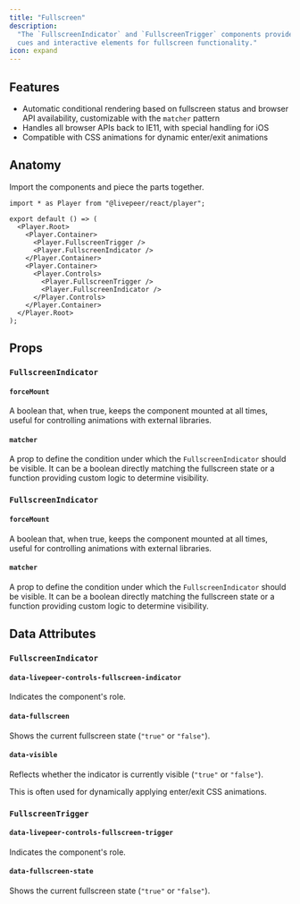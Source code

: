 ```yaml
---
title: "Fullscreen"
description:
  "The `FullscreenIndicator` and `FullscreenTrigger` components provide visual
  cues and interactive elements for fullscreen functionality."
icon: expand
---
```



<ExampleWithCode type="player" id="fullscreen" />

## Features

- Automatic conditional rendering based on fullscreen status and browser API
  availability, customizable with the `matcher` pattern
- Handles all browser APIs back to IE11, with special handling for iOS
- Compatible with CSS animations for dynamic enter/exit animations

## Anatomy

Import the components and piece the parts together.

```tsx
import * as Player from "@livepeer/react/player";

export default () => (
  <Player.Root>
    <Player.Container>
      <Player.FullscreenTrigger />
      <Player.FullscreenIndicator />
    </Player.Container>
    <Player.Container>
      <Player.Controls>
        <Player.FullscreenTrigger />
        <Player.FullscreenIndicator />
      </Player.Controls>
    </Player.Container>
  </Player.Root>
);
```

## Props

### `FullscreenIndicator`

#### `forceMount`

A boolean that, when true, keeps the component mounted at all times, useful for
controlling animations with external libraries.

#### `matcher`

A prop to define the condition under which the `FullscreenIndicator` should be
visible. It can be a boolean directly matching the fullscreen state or a
function providing custom logic to determine visibility.

### `FullscreenIndicator`

#### `forceMount`

A boolean that, when true, keeps the component mounted at all times, useful for
controlling animations with external libraries.

#### `matcher`

A prop to define the condition under which the `FullscreenIndicator` should be
visible. It can be a boolean directly matching the fullscreen state or a
function providing custom logic to determine visibility.

## Data Attributes

### `FullscreenIndicator`

#### `data-livepeer-controls-fullscreen-indicator`

Indicates the component's role.

#### `data-fullscreen`

Shows the current fullscreen state (`"true"` or `"false"`).

#### `data-visible`

Reflects whether the indicator is currently visible (`"true"` or `"false"`).

This is often used for dynamically applying enter/exit CSS animations.

### `FullscreenTrigger`

#### `data-livepeer-controls-fullscreen-trigger`

Indicates the component's role.

#### `data-fullscreen-state`

Shows the current fullscreen state (`"true"` or `"false"`).
